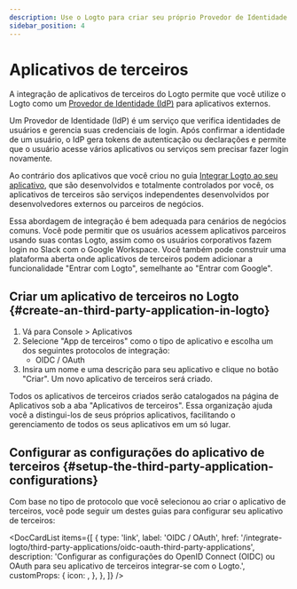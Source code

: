 ```yaml
---
description: Use o Logto para criar seu próprio Provedor de Identidade e habilitar SSO para aplicativos de terceiros. Integre facilmente aplicativos OIDC, OAuth ou SAML.
sidebar_position: 4
---
```



# Aplicativos de terceiros

A integração de aplicativos de terceiros do Logto permite que você utilize o Logto como um [Provedor de Identidade (IdP)](https://auth.wiki/identity-provider) para aplicativos externos.

Um Provedor de Identidade (IdP) é um serviço que verifica identidades de usuários e gerencia suas credenciais de login. Após confirmar a identidade de um usuário, o IdP gera tokens de autenticação ou declarações e permite que o usuário acesse vários aplicativos ou serviços sem precisar fazer login novamente.

Ao contrário dos aplicativos que você criou no guia [Integrar Logto ao seu aplicativo](/integrate-logto/integrate-logto-into-your-application), que são desenvolvidos e totalmente controlados por você, os aplicativos de terceiros são serviços independentes desenvolvidos por desenvolvedores externos ou parceiros de negócios.

Essa abordagem de integração é bem adequada para cenários de negócios comuns. Você pode permitir que os usuários acessem aplicativos parceiros usando suas contas Logto, assim como os usuários corporativos fazem login no Slack com o Google Workspace. Você também pode construir uma plataforma aberta onde aplicativos de terceiros podem adicionar a funcionalidade "Entrar com Logto", semelhante ao "Entrar com Google".

## Criar um aplicativo de terceiros no Logto \{#create-an-third-party-application-in-logto}

1. Vá para <CloudLink to="/applications">Console > Aplicativos</CloudLink>
2. Selecione "App de terceiros" como o tipo de aplicativo e escolha um dos seguintes protocolos de integração:
   - OIDC / OAuth
3. Insira um nome e uma descrição para seu aplicativo e clique no botão "Criar". Um novo aplicativo de terceiros será criado.

Todos os aplicativos de terceiros criados serão catalogados na página de Aplicativos sob a aba "Aplicativos de terceiros". Essa organização ajuda você a distingui-los de seus próprios aplicativos, facilitando o gerenciamento de todos os seus aplicativos em um só lugar.

## Configurar as configurações do aplicativo de terceiros \{#setup-the-third-party-application-configurations}

Com base no tipo de protocolo que você selecionou ao criar o aplicativo de terceiros, você pode seguir um destes guias para configurar seu aplicativo de terceiros:

<DocCardList
  items={[
    {
      type: 'link',
      label: 'OIDC / OAuth',
      href: '/integrate-logto/third-party-applications/oidc-oauth-third-party-applications',
      description:
        'Configurar as configurações do OpenID Connect (OIDC) ou OAuth para seu aplicativo de terceiros integrar-se com o Logto.',
      customProps: {
        icon: <OidcIcon />,
      },
    },
  ]}
/>
